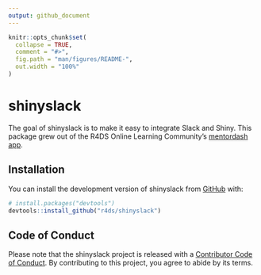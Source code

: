 ```yaml
---
output: github_document
---
```


<!-- README.md is generated from README.Rmd. Please edit that file -->

```r
knitr::opts_chunk$set(
  collapse = TRUE,
  comment = "#>",
  fig.path = "man/figures/README-",
  out.width = "100%"
)
```

# shinyslack

<!-- badges: start -->
<!-- badges: end -->

The goal of shinyslack is to make it easy to integrate Slack and Shiny.
This package grew out of the R4DS Online Learning Community's [mentordash app](r4ds.io/mentordash).

## Installation

You can install the development version of shinyslack from [GitHub](https://github.com/) with:

``` r
# install.packages("devtools")
devtools::install_github("r4ds/shinyslack")
```

## Code of Conduct

Please note that the shinyslack project is released with a [Contributor Code of Conduct](https://contributor-covenant.org/version/2/0/CODE_OF_CONDUCT.html). By contributing to this project, you agree to abide by its terms.
